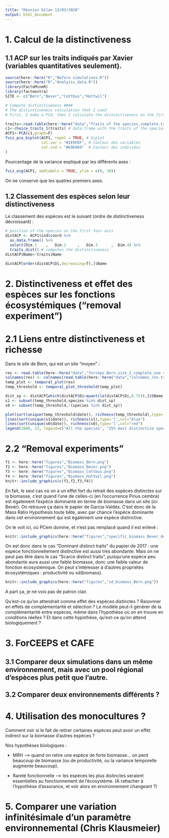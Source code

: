 ```yaml
---
title: "Réunion bilan 13/03/2020"
output: html_document
---
```



# 1. Calcul de la distinctiveness
## 1.1 ACP sur les traits indiqués par Xavier (variables quantitatives seulement).

```r
source(here::here("R","Before simulations.R"))
source(here::here("R","Analysis_data.R"))
library(FactoMineR)
library(factoextra)
SITE <- c("Bern","Bever","Cottbus","Huttwil")

# Compute distinctiveness ####
# The distinctiveness calculation that I used
# First, I make a PCA, then I calculate the distinctiveness on the first axis

traits<-read.table(here::here("data","Traits of the species_complete.txt"),header=T)
c1<-choice_traits_1(traits) # data.frame with the traits of the species
ACP1<-PCA(c1,graph=F)
fviz_pca_biplot(ACP1, repel = TRUE, # biplot
                col.var = "#2E9FDF", # Couleur des variables
                col.ind = "#696969"  # Couleur des individus 
)

```

Pourcentage de la variance expliqué par les différents axes :
```r
fviz_eig(ACP1, addlabels = TRUE, ylim = c(0, 30))
```

On ne conserve que les quatres premiers axes.

## 1.2 Classement des espèces selon leur distinctiveness
Le classement des espèces est le suivant (ordre de distinctiveness décroissant) :
```r
# position of the species on the first four axis
distACP <- ACP1$ind$coord %>% 
  as.data.frame() %>%
  select(Dim.1    ,   Dim.2     ,   Dim.3      ,  Dim.4) %>%
  traits_dist() # computes the distinctiveness
distACP$Name<-traits$Name

distACP[order(distACP$Di,decreasing=T),]$Name
```

# 2. Distinctiveness et effet des espèces sur les fonctions écosystémiques ("removal experiment")

# 2.1 Liens entre distinctiveness et richesse
Dans le site de Bern, qui est un site "moyen" :
```r
res <- read.table(here::here("data","forceps.Bern.site_1_complete_une simul avec export tout le long.txt"))
colnames(res) <- colnames(read.table(here::here("data","colnames_res.txt"),header=T))
temp_plot <- temporal_plot(res)
temp_threshold <- temporal_plot_threshold(temp_plot)

dist_sp <- distACP[which(distACP$Di>quantile(distACP$Di,0.75)),]$SName # 25% most distinct species
s1 <- subset(temp_threshold,species %in% dist_sp)
s0 <- subset(temp_threshold,!(species %in% dist_sp))

plot(sort(unique(temp_threshold$date)), richness(temp_threshold),type='l',ylim=c(0,23),xlab="Date",ylab="Richness",main="Bern - Richness changes in time (species above biomass threshold)")
lines(sort(unique(s1$date)), richness(s1),type='l',col="blue")
lines(sort(unique(s0$date)), richness(s0),type='l',col="red")
legend(2800, 23, legend=c("All the species", "25% most distinctive species", "75% commonest species"),col=c("black","blue", "red"), lty=1)

```


# 2.2 "Removal experiments"

```r
f1 <- here::here("figures","Biomass_Bern.png")
f2 <- here::here("figures","Biomass_Bever.png")
f3 <- here::here("figures","Biomass_Cottbus.png")
f4 <- here::here("figures","Biomass_Huttwil.png")
knitr::include_graphics(c(f1,f2,f3,f4))
```

En fait, le seul cas où on a un effet fort du retrait des espèces distinctes sur la biomasse, c'est quand l'une de celles-ci (en l'occurrence Pinus cembra) est également l'espèce dominante en terme de biomasse dans un site (ici Bever). On retrouve ça dans le papier de Garcia-Valdés. C'est donc de la Mass Ratio Hypothesis toute bête, avec par chance l'espèce dominante dans cet environnement qui est également une espèce distinctive.

On le voit ici, où PCem domine, et n'est pas remplacé quand il est enlevé :

```r
knitr::include_graphics(here::here("figures","specific_biomass_Bever_decreasing.png"))
```

On est donc dans le cas "Dominant distinct traits" du papier de 2017 : une espèce fonctionnellement distinctive est aussi très abondante.  Mais on ne peut pas être dans le cas "Scarce distinct traits", puisqu'une espèce peu abondante aura aussi une faible biomasse, donc une faible valeur de fonction écosystémique.
On peut s'intéresser à d'autres propriétés écosystémiques : productivité ou sd(biomass).

```r
knitr::include_graphics(here::here("figures","sd_biomass_Bern.png"))
```

A part ça, je ne vois pas de patron clair.

Qu'est-ce qu'on attendrait comme effet des espèces distinctes ? Raisonner en effets de complémentarité et sélection ? Le modèle peut-il générer de la complémentarité entre espèces, même dans l'hypothèse où on en trouve en conditions réelles ? Et dans cette hypothèse, qu'est-ce qu'on attend biologiquement ?


# 3. ForCEEPS et CAFE
## 3.1 Comparer deux simulations dans un même environnement, mais avec un pool régional d'espèces plus petit que l'autre.

## 3.2 Comparer deux environnements différents ?



# 4. Utilisation des monocultures ?
Comment voir si le fait de retirer certaines espèces peut avoir un effet indirect sur la biomasse d'autres espèces ? 

Nos hypothèses biologiques :

- MRH --> quand on retire une espèce de forte biomasse... on perd beaucoup de biomasse (ou de productivité, ou la variance temporelle augmente beaucoup).

- Rareté fonctionnelle --> les espèces les plus distinctes seraient essentielles au fonctionnement de l'écosystème. (A rattacher à l'hypothèse d'assurance, et voir alors en environnement changeant ?)


# 5. Comparer une variation infinitésimale d'un paramètre environnemental (Chris Klausmeier)